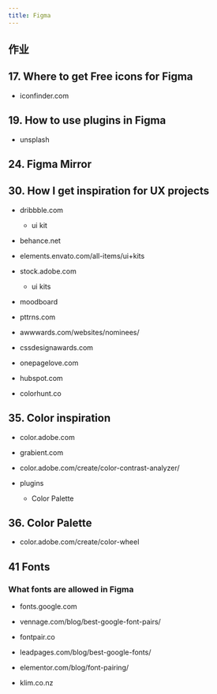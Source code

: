 ```yaml
---
title: Figma
---
```


## 作业


## 17. Where to get Free icons for Figma
- iconfinder.com

## 19. How to use plugins in Figma

- unsplash


## 24. Figma Mirror 


## 30. How I get inspiration for UX projects

- dribbble.com
    - ui kit

- behance.net

- elements.envato.com/all-items/ui+kits

- stock.adobe.com
    - ui kits


- moodboard

- pttrns.com

- awwwards.com/websites/nominees/

- cssdesignawards.com

- onepagelove.com


- hubspot.com

- colorhunt.co

## 35. Color inspiration

- color.adobe.com

- grabient.com

- color.adobe.com/create/color-contrast-analyzer/

- plugins 
    - Color Palette

## 36. Color Palette

- color.adobe.com/create/color-wheel

## 41 Fonts

### What fonts are allowed in Figma
- fonts.google.com
- vennage.com/blog/best-google-font-pairs/
- fontpair.co
- leadpages.com/blog/best-google-fonts/

- elementor.com/blog/font-pairing/

- klim.co.nz
